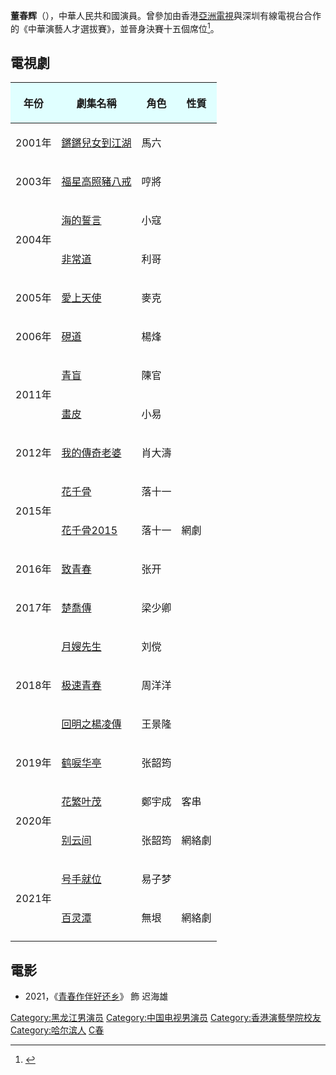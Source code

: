 {{expand|time=2015-12-28T21:06:13+00:00}}
{{藝人
|姓名 = 董春輝
|類型 = 男演員
|別名 = 
|國籍 = {{PRC}}
| 羅馬拼音 = Dong Chunhui
| 民族 = [[汉族|汉族]]
| 出生日期 = {{birth date and age|1981|03|05}}
| 出生地点 = {{CHN}}[[黑龙江省|黑龙江省]][[哈尔滨|哈尔滨]]
| 職業 = [[演员|演员]]
| 教育程度 = 傳媒大學編導、香港演藝學院
| 配偶= {{Marriage|[[徐茜茹|徐茜茹]]|2017}}
| 代表作 = 2011年《[[青盲|青盲]]》、《[[畫皮|畫皮]]》<br/>2015年《[[花千骨|花千骨]]》
| imdb = 9284475
 }}

'''董春辉'''（{{bd|1981年|3月5日|catIdx=D董}}），中華人民共和國演員。曾參加由香港[[亞洲電視|亞洲電視]]與深圳有線電視台合作的《中華演藝人才選拔賽》，並晉身決賽十五個席位<ref>{{Cite web |url=http://paper.wenweipo.com/2000/12/09/EN0012090006.htm |title=中華演藝人才選拔賽十五參賽者晉身決賽 |date=2000-12-09 |publisher=文匯網 |access-date=2021-08-16 |archive-date=2021-08-16 |archive-url=https://web.archive.org/web/20210816214403/http://paper.wenweipo.com/2000/12/09/EN0012090006.htm |dead-url=no }}</ref>。

== 電視劇 ==
{|class="wikitable" style=text-align:center 
!style="background:#E0FFFF"|年份
!style="background:#E0FFFF"|劇集名稱
!style="background:#E0FFFF"|角色
!style="background:#E0FFFF"|性質
|-
| 2001年 || [[鏘鏘兒女到江湖|鏘鏘兒女到江湖]] || 馬六 || 
|-
| 2003年 || [[福星高照豬八戒|福星高照豬八戒]] || 哼將 || 
|-
| rowspan=2 | 2004年 || [[海的誓言|海的誓言]] || 小寇|| 
|-
| [[非常道|非常道]] || 利哥 || 
|-
| 2005年 || [[愛上天使|愛上天使]] || 麥克 || 
|-
| 2006年 || [[硯道|硯道]] || 楊烽 || 
|-
| rowspan=2 | 2011年 || [[青盲|青盲]] || 陳官 || 
|-
| [[畫皮_(電視劇)|畫皮]] ||  小易 || 
|-
| 2012年 || [[我的傳奇老婆|我的傳奇老婆]] || 肖大濤 || 
|-
| rowspan=2 | 2015年 || [[花千骨|花千骨]] || 落十一 ||  
|-
| [[花千骨2015|花千骨2015]] || 落十一 ||網劇
|-
| 2016年 || [[致青春_(电视剧)|致青春]] || 张开 || 
|-
| rowspan=1 | 2017年 ||  [[楚喬傳|楚喬傳]] ||梁少卿 ||
|-
| rowspan=3 |2018年 || [[月嫂先生|月嫂先生]] || 刘傥 || 
|-
|  [[极速青春|极速青春]] ||  周洋洋 || 
|-
|   [[回明之楊凌傳|回明之楊凌傳]] || 王景隆 ||
|-
| 2019年 || [[鹤唳华亭|鹤唳华亭]] || 张韶筠  || 
|-
| rowspan=2 | 2020年 || [[花繁叶茂|花繁叶茂]] ||  鄭宇成 || 客串
|-
|  [[鹤唳华亭#番外|别云间]]||张韶筠||網絡劇
|-
| rowspan=2 | 2021年 || [[号手就位|号手就位]] ||  易子梦  || 
|-
|  [[百灵潭|百灵潭]] ||  無垠 || 網絡劇
|-
|}
== 電影 ==
*2021，《[[青春作伴好还乡|青春作伴好还乡]]》 飾 迟海雄


{{DEFAULTSORT:D}}
[[Category:黑龙江男演员|Category:黑龙江男演员]]
[[Category:中国电视男演员|Category:中国电视男演员]]
[[Category:香港演藝學院校友|Category:香港演藝學院校友]]
[[Category:哈尔滨人|Category:哈尔滨人]]
[[Category:董姓|C春]]